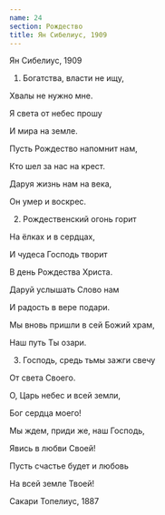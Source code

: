 ```yaml
---
name: 24
section: Рождество
title: Ян Сибелиус, 1909
---
```

Ян Сибелиус, 1909


1. Богатства, власти не ищу,

Хвалы не нужно мне.

Я света от небес прошу

И мира на земле.

Пусть Рождество напомнит нам,

Кто шел за нас на крест.

Даруя жизнь нам на века,

Он умер и воскрес.


2. Рождественский огонь горит

На ёлках и в сердцах,

 И чудеса Господь творит

В день Рождества Христа.

Даруй услышать Слово нам

И радость в вере подари.

Мы вновь пришли в сей Божий храм,

Наш путь Ты озари.


3. Господь, средь тьмы зажги свечу

От света Своего.

О, Царь небес и всей земли,

Бог сердца моего!

Мы ждем, приди же, наш Господь,

Явись в любви Своей!

Пусть счастье будет и любовь

На всей земле Твоей!


Сакари Топелиус, 1887